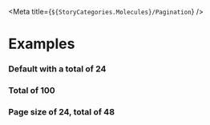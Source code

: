 
<Meta title={`${StoryCategories.Molecules}/Pagination`} />

<PaginationDocs />

# Examples

### Default with a total of 24

<Canvas>
    <div class="flex justify-center">
        <p-pagination total={24} />
    </div>
</Canvas>

### Total of 100

<Canvas>
    <div class="flex justify-center">
        <p-pagination total={100} />
    </div>
</Canvas>

### Page size of 24, total of 48

<Canvas>
    <div class="flex justify-center">
        <p-pagination total={48} pageSize={24} />
    </div>
</Canvas>
